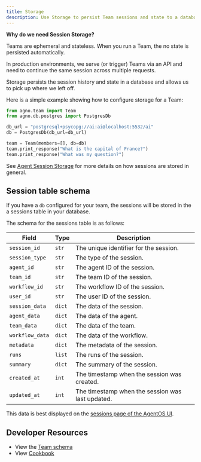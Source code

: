 ```yaml
---
title: Storage
description: Use Storage to persist Team sessions and state to a database or file.
---
```


**Why do we need Session Storage?**

Teams are ephemeral and stateless. When you run a Team, the no state is persisted automatically.

In production environments, we serve (or trigger) Teams via an API and need to continue the same session across multiple requests.

Storage persists the session history and state in a database and allows us to pick up where we left off.

Here is a simple example showing how to configure storage for a Team:

```python
from agno.team import Team
from agno.db.postgres import PostgresDb

db_url = "postgresql+psycopg://ai:ai@localhost:5532/ai"
db = PostgresDb(db_url=db_url)

team = Team(members=[], db=db)
team.print_response("What is the capital of France?")
team.print_response("What was my question?")

```

See [Agent Session Storage](/docs/documentation/agents/storage) for more details on how sessions are stored in general.

## Session table schema

If you have a `db` configured for your team, the sessions will be stored in the a sessions table in your database.

The schema for the sessions table is as follows:

| Field | Type | Description |
|-------|------|-------------|
| `session_id` | `str` | The unique identifier for the session. |
| `session_type` | `str` | The type of the session. |
| `agent_id` | `str` | The agent ID of the session. |
| `team_id` | `str` | The team ID of the session. |
| `workflow_id` | `str` | The workflow ID of the session. |
| `user_id` | `str` | The user ID of the session. |
| `session_data` | `dict` | The data of the session. |
| `agent_data` | `dict` | The data of the agent. |
| `team_data` | `dict` | The data of the team. |
| `workflow_data` | `dict` | The data of the workflow. |
| `metadata` | `dict` | The metadata of the session. |
| `runs` | `list` | The runs of the session. |
| `summary` | `dict` | The summary of the session. |
| `created_at` | `int` | The timestamp when the session was created. |
| `updated_at` | `int` | The timestamp when the session was last updated. |

This data is best displayed on the [sessions page of the AgentOS UI](https://os.agno.com/sessions).

## Developer Resources

- View the [Team schema](/reference/teams/team)
- View [Cookbook](https://github.com/agno-agi/agno/tree/v2.0/cookbook/db/)